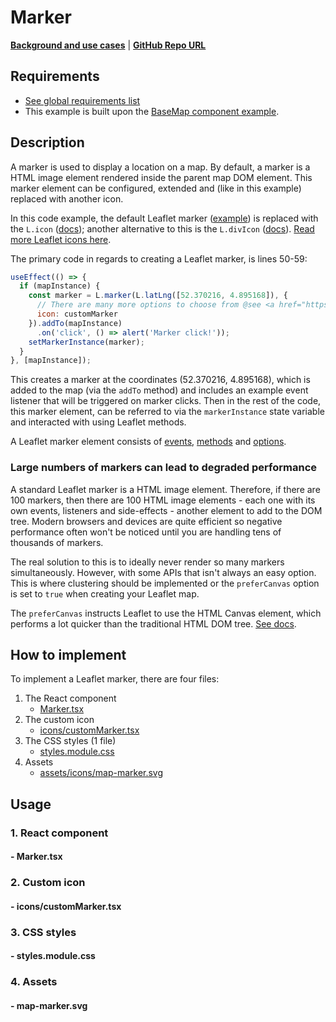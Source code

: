 
<Meta of={MarkerStories} />

# Marker

**[Background and use cases](../?path=/docs/leaflet-layers--docs#marker)** | **<a href="https://github.com/Amsterdam/ee-react-map-demos/tree/main/src/pages/Marker" target="_blank">GitHub Repo URL</a>**

## Requirements

- [See global requirements list](../?path=/docs/global-requirements--docs)
- This example is built upon the [BaseMap component example](../?path=/docs/react-baselayer--docs).

## Description

A marker is used to display a location on a map. By default, a marker is a HTML image element rendered inside the parent map DOM element. This marker element can be configured, extended and (like in this example) replaced with another icon.

In this code example, the default Leaflet marker (<a href="https://leafletjs.com/examples/layers-control/" target="_blank">example</a>) is replaced with the `L.icon` (<a href="https://leafletjs.com/reference.html#icon" target="_blank">docs</a>); another alternative to this is the `L.divIcon` (<a href="https://leafletjs.com/reference.html#divicon" target="_blank">docs</a>). [Read more Leaflet icons here](../?path=/docs/icons--docs).

The primary code in regards to creating a Leaflet marker, is lines 50-59:

```js
useEffect(() => {
  if (mapInstance) {
    const marker = L.marker(L.latLng([52.370216, 4.895168]), {
      // There are many more options to choose from @see <a href="https://leafletjs.com/reference.html#marker" target="_blank">https://leafletjs.com/reference.html#marker</a>
      icon: customMarker
    }).addTo(mapInstance)
      .on('click', () => alert('Marker click!'));
    setMarkerInstance(marker);
  }
}, [mapInstance]);
```

This creates a marker at the coordinates (52.370216, 4.895168), which is added to the map (via the `addTo` method) and includes an example event listener that will be triggered on marker clicks. Then in the rest of the code, this marker element, can be referred to via the `markerInstance` state variable and interacted with using Leaflet methods.

A Leaflet marker element consists of <a href="https://leafletjs.com/reference.html#marker-move" target="_blank">events</a>, <a href="https://leafletjs.com/reference.html#marker-l-marker" target="_blank">methods</a> and <a href="https://leafletjs.com/reference.html#marker-icon" target="_blank">options</a>.

### Large numbers of markers can lead to degraded performance

A standard Leaflet marker is a HTML image element. Therefore, if there are 100 markers, then there are 100 HTML image elements - each one with its own events, listeners and side-effects - another element to add to the DOM tree. Modern browsers and devices are quite efficient so negative performance often won't be noticed until you are handling tens of thousands of markers.

The real solution to this is to ideally never render so many markers simultaneously. However, with some APIs that isn't always an easy option. This is where clustering should be implemented or the `preferCanvas` option is set to `true` when creating your Leaflet map.

The `preferCanvas` instructs Leaflet to use the HTML Canvas element, which performs a lot quicker than the traditional HTML DOM tree. <a href="https://leafletjs.com/reference.html#map-prefercanvas" target="_blank">See docs</a>.

## How to implement

To implement a Leaflet marker, there are four files:

1. The React component
    * [Marker.tsx](#--markertsx)
2. The custom icon
    * [icons/customMarker.tsx](#--iconscustommarkertsx)
3. The CSS styles (1 file)
    * [styles.module.css](#--stylesmodulecss)
4. Assets
    * [assets/icons/map-marker.svg](#--map-markersvg)

## Usage

### 1. React component

#### - Marker.tsx

<Source code={Marker} />

### 2. Custom icon

#### - icons/customMarker.tsx

<Source code={customMarker} />

### 3. CSS styles

#### - styles.module.css

<Source code={styles} />

### 4. Assets

#### - map-marker.svg

<Source code={icon} />
